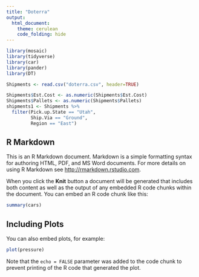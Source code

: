 ```yaml
---
title: "Doterra"
output: 
  html_document:
    theme: cerulean
    code_folding: hide
---
```


```r

library(mosaic)
library(tidyverse)
library(car)
library(pander)
library(DT)

Shipments <- read.csv("doterra.csv", header=TRUE)

Shipments$Est.Cost <- as.numeric(Shipments$Est.Cost)
Shipments$Pallets <- as.numeric(Shipments$Pallets)
shipments1 <- Shipments %>% 
  filter(Pick.up.State == "Utah",
         Ship.Via == "Ground",
         Region == "East")

```

## R Markdown

This is an R Markdown document. Markdown is a simple formatting syntax for authoring HTML, PDF, and MS Word documents. For more details on using R Markdown see <http://rmarkdown.rstudio.com>.

When you click the **Knit** button a document will be generated that includes both content as well as the output of any embedded R code chunks within the document. You can embed an R code chunk like this:

```r
summary(cars)
```

## Including Plots

You can also embed plots, for example:

```r
plot(pressure)
```

Note that the `echo = FALSE` parameter was added to the code chunk to prevent printing of the R code that generated the plot.
